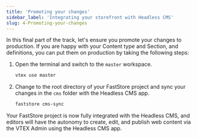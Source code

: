 ```yaml
---
title: 'Promoting your changes'
sidebar_label: 'Integrating your storefront with Headless CMS'
slug: 4-Promoting-your-changes
---
```


In this final part of the track, let's ensure you promote your changes to production.
If you are happy with your Content type and Section, and definitions, you can put them on production by taking the following steps:

1. Open the terminal and switch to the `master` workspace.
    ```bash
    vtex use master
    ```
2. Change to the root directory of your FastStore project and sync your changes in the `cms` folder with the Headless CMS app.
    ```bash
    faststore cms-sync
    ```

Your FastStore project is now fully integrated with the Headless CMS, and editors will have the autonomy to create, edit, and publish web content via the VTEX Admin using the Headless CMS app.
